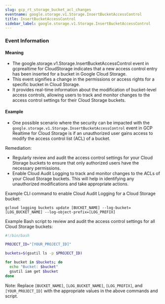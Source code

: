 ```yaml
--- 
slug: gcp_rt_storage_bucket_acl_changes
eventname: google.storage.v1.Storage.InsertBucketAccessControl
title: InsertBucketAccessControl
sidebar_label: google.storage.v1.Storage.InsertBucketAccessControl
---
```

                       
### Event Information

#### Meaning

- The google.storage.v1.Storage.InsertBucketAccessControl event in gcprealtime for CloudStorage indicates that a new access control entry has been inserted for a bucket in Google Cloud Storage.
- This event signifies a change in the permissions or access rights for a specific bucket in Cloud Storage.
- It provides real-time information about the modification of bucket-level access controls, allowing users to track and monitor changes to the access control settings for their Cloud Storage buckets.

#### Example

- One possible scenario where the security can be impacted with the `google.storage.v1.Storage.InsertBucketAccessControl` event in GCP Realtime for Cloud Storage is if an unauthorized user gains access to modify the access control list (ACL) of a bucket.

Remediation:
- Regularly review and audit the access control settings for your Cloud Storage buckets to ensure that only authorized users have the necessary permissions.
- Enable Cloud Audit Logging to track and monitor changes to the ACLs of your Cloud Storage buckets. This will help in identifying any unauthorized modifications and take appropriate actions.

Example CLI command to enable Cloud Audit Logging for a Cloud Storage bucket:
```
gcloud logging buckets update [BUCKET_NAME] --log-bucket=[LOG_BUCKET_NAME] --log-object-prefix=[LOG_PREFIX]
```

Example Bash script to review and audit the access control settings for all Cloud Storage buckets:
```bash
#!/bin/bash

PROJECT_ID="[YOUR_PROJECT_ID]"

buckets=$(gsutil ls -p $PROJECT_ID)

for bucket in $buckets; do
  echo "Bucket: $bucket"
  gsutil iam get $bucket
done
```

Note: Replace `[BUCKET_NAME]`, `[LOG_BUCKET_NAME]`, `[LOG_PREFIX]`, and `[YOUR_PROJECT_ID]` with the appropriate values in the above commands and script.


 